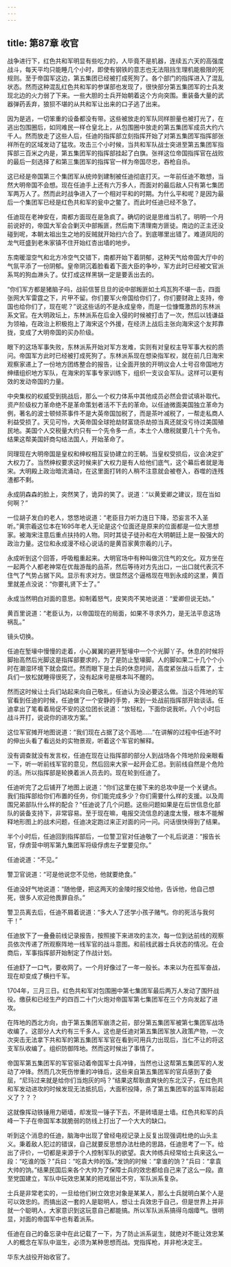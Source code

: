```yaml
---
---
---
```

title: 第87章 收官
---



战争进行下，红色共和军明显有些吃力的，人毕竟不是机器，连续五六天的高强度战斗，每天平均只能睡几个小时，即使有钢铁的意志也无法阻挡生理机能极限的死规则。至于帝国军这边，第五集团已经被打成死狗了。各个部门的指挥进入了混乱状态。然而这种混乱红色共和军的参谋部也发现了，很快部分第五集团军的士兵发现北边的火力弱了下来。一些大胆的士兵开始朝着这个方向突围。重装备大量的武器弹药丢弃，狼狈不堪的从共和军让出来的口子逃了出来。

因为是逃，一切笨重的设备都没有带。这些被放走的军队同样胆量也被打光了，在逃出包围圈后，如同难民一样仓皇北上，从包围圈中放走的第五集团军成员大约六千人。然而放走了这些人后，任迪的指挥部立刻指挥开始了对第五集团军指挥部张祥所在的区域发动了猛攻。攻击三个小时候，当共和军队战士突进至第五集团军指挥部三百米之内是，第五集团军的指挥部挂起了白旗。张祥这位帝国指挥官在战败的最后一刻选择了和第三集团军的指挥官一样为帝国尽忠，吞枪自杀。

这已经是帝国第三个集团军从统帅到建制被任迪彻底打灭。一年前任迪不敢想，当然大明帝国不会想。现在任迪手上还有六万多人，而面对的最后敌人只有第七集团军两万人了。然而此时战争进入了一个相对平和的时期。为什么平和呢？是因为最后一个集团军已经是红色共和军的瓮中之鳖了。而此时任迪已经不急了。

任迪现在老神安在，南都方面现在是急疯了。确切的说是思维当机了。明明一个月前说好的，帝国大军会合剿灭中部叛匪，然后南下清理南方匪徒。南边的正主还没碰到呢，本朝太祖出生之地的反贼就开始扫六合了。到底哪里出错了。难道凤阳的龙气旺盛到老朱家镇不住开始红杏出墙的地步。

东南暖湿空气和北方冷空气交错下，南都开始下着阴郁，这种天气给帝国大厅中的气氛平添了一份阴郁。皇帝阴沉着脸看着下面大臣的争吵，军方此时已经被文官派系骂的狗血淋头了。仗打成这样黑锅一定是要丢出去的。

“你们军方都是猪脑子吗，战前信誓旦旦的说中部叛匪如土鸡瓦狗不堪一击，四面张网大军雷霆之下，片甲不留。你们要军火帝国给你们了，你们要财政上支持，帝国也给你们了，现在呢？”说这些话的不是永成皇帝，而是一位慷慨激昂的东林派系文官。在大明政坛上，东林派系在后金入侵的时候被打击了一次，然后以钱谦益为领袖，在政治上积极抱上了海宋这个外援，在经济上战后主张向海宋这个友邦靠拢，变成了大明帝国的买办阶级。

眼下的这场军事失败，东林派系开始对军方发难，实则有对皇权主导军事大权的质问。帝国军方此时已经被打成死狗了。东林派系现在想染指军权，就在前几日海宋观察家递上了一份地方团练整合的报告，让全面开放的开明议会人士号召帝国地方绅缙组织地方军队，在海宋的军事专家训练下，组织一支议会军队。这样可以更有效的发动帝国的力量。

中央集权的权威受到挑战后，那么一个权力体系中其他成员必然会尝试填补取代。资产阶级权力革命绝不是革命策划者活不下去的革命。以任迪微面美国独立革命为例，著名的波士顿倾茶事件不是大英帝国加税了，而是茶叶减税了，一帮走私商人利益受损了。天见可怜，大英帝国全球抢劫财富烧杀劫掠当真还就没亏待过美国殖民地。美国个人交税量大约只有一个先令多一点，本土个人缴税就要几十个先令。结果这帮美国奸商勾结法国人，开始革命了。

同理现在大明帝国是皇权和绅权相互妥协建立的王朝。当皇权受损后，议会决定扩大权力了。当然绅权要求这时候来扩大权力是有人给他们底气，这个幕后者就是海宋。大明殿上政治暗流涌动，在这里面打转的人稍不注意就会被卷入，吞噬的连残渣都不剩。

永成阴森森的脸上，突然笑了，诡异的笑了。说道：“以黄爱卿之建议，现在当如何啊？”

一位胡子发白的老人，悠悠地说道：“老臣目力听力连日下降，恐妄言不入圣听。”黄宗羲这位本在1695年老人无论是这个位面还是原来的位面都是一位大思想家。被海宋注意后重点扶持的人物。同时其徒子徒孙和在大明朝廷上是一股强大的政治力量。这位和永成漫不经心说话的是黄百家黄宗羲的儿子。

永成听到这个回答，呼吸粗重起来。大明官场中有种叫做沉住气的文化。双方坐在一起两个人都老神常在优哉游哉的品茶，然后等待对方先出口，一出口就代表沉不住气了气势占据下风。显示有求对方。很显然这个逼格现在甩到永成的这里，黄百里就差点没说：“你要礼贤下士了。”

永成当然明白对面的意思。抑制着怒气，皮笑肉不笑地说道：“爱卿但说无妨。”

黄百里说道：“老臣认为，以帝国现在的局面，如果不寻求外力，是无法平息这场祸乱。”

镜头切换。

任迪在堑壕中慢慢的走着，小心翼翼的避开堑壕中一个个光脚丫子。休息的时候将脚抬高然后光脚这是指挥部要求的，为了是防止堑壕脚。人的脚如果二十几个个小时在潮湿环境下就会腐烂。然而眼下是士兵的休息时间，高度紧张战斗后累了，士兵们一放松就睡得很死了，没有起床号是根本叫不醒的。

然而这时候让士兵们站起来向自己敬礼，任迪认为没必要这么做。当这个阵地的军官看到任迪的时候，任迪做了一个安静的手势，来到一处战前指挥部开始谈话。任迪拿出了笔看着局促不安的这位团长说道：“放轻松，下面你说我听。八个小时后战斗开打，说说你的进攻方案。”

这位军官摊开地图说道：“我们现在占据了这个高地……”在讲解的过程中任迪不时的伸出头看了看远处的实物景观，听着这个军官的解释。

没有调查就没有发言权，任迪在现在让指挥部的部分人到战场各个阵地阶段亲眼看一下，听一听前线军官的意见，然后回来大家一起开会汇总。到前线自然是个危险的活。所以指挥部是轮换着派人员去的。现在轮到任迪了。

任迪听完了之后铺开了地图上说道：“你们这里在接下来的总攻中是一个关键点。我们指挥部给你们布置的任务，你们能完成多少？你们需要什么样的支援。以及周围兄弟部队什么样的配合？”任迪说了几个问题。这些问题如果是在后世信息化部队的装备支持下，非常容易。至于现在嘛，电报交流信息的速度太慢，根本不能解释地形图上的战术问题，任迪决定跑过来正对面的问一问。问话很快得到了结果。

半个小时后，任迪回到指挥部后，一位警卫官对任迪敬了一个礼后说道：“报告长官，俘虏营中明军第九集团军将级俘虏左子堂要见你。”

任迪说道：“不见。”

警卫官说道：“可是他说您不见他，他就要绝食。”

任迪没好气地说道：“随他便，把这两天的金陵时报交给他，告诉他，他自己想死，很多人欢迎他畏罪自杀。”

警卫员离去后，任迪不屑着说道：“多大人了还学小孩子赌气。你的死活与我何干！”

任迪放下了一叠叠前线记录报告，按照接下来进攻的主次，每一位到达前线的观察员依次传递了所观察阵地一线军官的战斗意图。和前线武器士兵状态的情况。在会商后，军事指挥部开始制定了作战计划。

任迪舒了一口气，要收网了。一个月好像过了一年一般长。本来以为在孤军奋战，现在却变成了横扫千军。

1704年，三月三日。红色共和军对包围圈中第七集团军最后两万人发动了围歼战役。缴获和已经生产的四百二十门火炮对帝国军第七集团军在三个方向发起了进攻。

在阵地的西北方向，由于第五集团军崩溃之前，部分第五集团军被第七集团军战场收编了。这部分人大约有三千多人。这也是任迪对第五集团军放人政策产物，一次次突击无法拿下共和军的第五集团军军官在看到可用兵力出现后，当仁不让的将这支军队收编了。组织防御阵地。然而这时候出了事情了。

帝国军第五集团军的军官驱动着帝国军士兵冲锋，当然也让这帮第五集团军的人发动了冲锋。然而几次死伤惨重的冲锋后，这些来自第五集团军的官兵感到了委屈，“尼玛过来就是给你们当炮灰的吗？”结果这帮耿直爽快的东北汉子，在红色共和军发动进攻的时候发现无法抵抗后，大面积投降，杀了第五集团军的监军阵前起义了？？？

这就像挥动铁锤用力砸墙，却发现一锤子下去，不是砖墙是土墙。红色共和军的兵峰一下子在帝国军本就脆弱的防线上打出了一个大大的缺口。

听到这个消息的任迪，脑海中出现了曾经电视记录上反复出现强调杜绝的山头主义。秉着敌人犯过的错误，自己就要反思想办法杜绝的思路，任迪思考了一下。给出了评价，一切都是来源于个人控制军队的欲望。袁大帅练兵经常给士兵来这么一段：“吃谁的饭？”兵曰：“吃袁大帅的饭。”发饷的时候：“拿谁的饷？”兵曰：“拿袁大帅的饷。”结果民国后来各个大帅为了保障士兵的效忠都给自己来了这么一段。直至党国建立，军队中玩效忠某某的把戏层出不穷，军队派系复杂。

士兵是非常老实的，一旦给他们树立效忠对象是某某人，那么士兵就明白某个人是可以效忠的。而搞出这一套的人是聪明人，想让士兵效忠于自己，但是世界上并非就一个聪明人，大家意识到这玩意自己都能搞。所以军队派系搞得乌烟瘴气。很明显，对面的帝国军中也有着派系。

任迪在自己的备忘录中在此记载了一下，为了防止派系诞生，就绝对不能让效忠某人的概念在军队中滋生，必须为某种思想而战。党指挥枪，并非枪决定王。

华东大战役开始收官了。